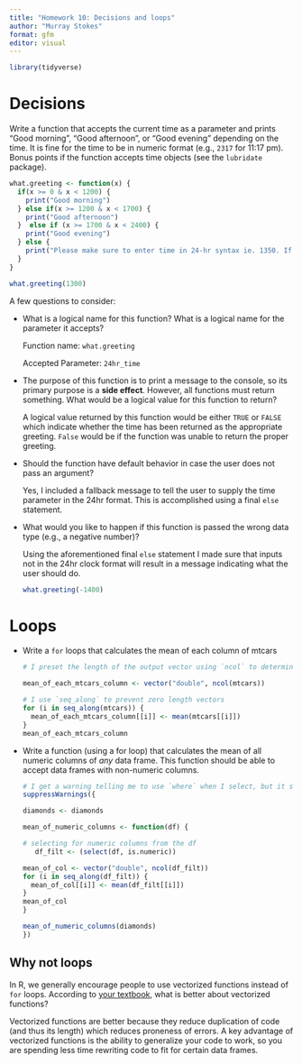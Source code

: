 ```yaml
---
title: "Homework 10: Decisions and loops"
author: "Murray Stokes"
format: gfm
editor: visual
---
```


```r
library(tidyverse)
```

# Decisions

Write a function that accepts the current time as a parameter and prints "Good morning", "Good afternoon", or "Good evening" depending on the time. It is fine for the time to be in numeric format (e.g., `2317` for 11:17 pm). Bonus points if the function accepts time objects (see the `lubridate` package).

```r
what.greeting <- function(x) {
  if(x >= 0 & x < 1200) {
    print("Good morning")
  } else if(x >= 1200 & x < 1700) {
    print("Good afternoon")
  }  else if (x >= 1700 & x < 2400) {
    print("Good evening")
  } else {
    print("Please make sure to enter time in 24-hr syntax ie. 1350. If you would like to input values other than time in the 24-hr format, don't.")
  }
}
```

```r
what.greeting(1300)
```

A few questions to consider:

-   What is a logical name for this function? What is a logical name for the parameter it accepts?

    Function name: `what.greeting`

    Accepted Parameter: `24hr_time`

-   The purpose of this function is to print a message to the console, so its primary purpose is a **side effect**. However, all functions must return something. What would be a logical value for this function to return?

    A logical value returned by this function would be either `TRUE` or `FALSE` which indicate whether the time has been returned as the appropriate greeting. `False` would be if the function was unable to return the proper greeting.

-   Should the function have default behavior in case the user does not pass an argument?

    Yes, I included a fallback message to tell the user to supply the time parameter in the 24hr format. This is accomplished using a final `else` statement.

-   What would you like to happen if this function is passed the wrong data type (e.g., a negative number)?

    Using the aforementioned final `else` statement I made sure that inputs not in the 24hr clock format will result in a message indicating what the user should do.

    ```r
    what.greeting(-1400)
    ```

# Loops

-   Write a `for` loops that calculates the mean of each column of mtcars

    ```r
    # I preset the length of the output vector using `ncol` to determine the number of columns.

    mean_of_each_mtcars_column <- vector("double", ncol(mtcars))  

    # I use `seq_along` to prevent zero length vectors
    for (i in seq_along(mtcars)) {            
      mean_of_each_mtcars_column[[i]] <- mean(mtcars[[i]])      
    }
    mean_of_each_mtcars_column
    ```

-   Write a function (using a for loop) that calculates the mean of all numeric columns of *any* data frame. This function should be able to accept data frames with non-numeric columns.

    ```r
    # I get a warning telling me to use `where` when I select, but it still works correctly. Apparently just bad practice, and when I use `where` the function can't be found even though it seems to be part of dplyr
    suppressWarnings({

    diamonds <- diamonds

    mean_of_numeric_columns <- function(df) {

    # selecting for numeric columns from the df  
       df_filt <- (select(df, is.numeric))

    mean_of_col <- vector("double", ncol(df_filt))  
    for (i in seq_along(df_filt)) {
      mean_of_col[[i]] <- mean(df_filt[[i]])
    } 
    mean_of_col
    }

    mean_of_numeric_columns(diamonds)
    })
    ```

## Why not loops

In R, we generally encourage people to use vectorized functions instead of `for` loops. According to [your textbook](https://r4ds.had.co.nz/iteration.html), what is better about vectorized functions?

Vectorized functions are better because they reduce duplication of code (and thus its length) which reduces proneness of errors. A key advantage of vectorized functions is the ability to generalize your code to work, so you are spending less time rewriting code to fit for certain data frames.
